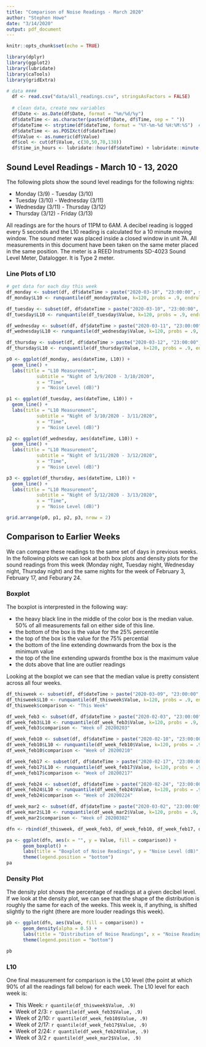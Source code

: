 ```yaml
---
title: "Comparison of Noise Readings - March 2020"
author: "Stephen Howe"
date: "3/14/2020"
output: pdf_document
---
```


```r
knitr::opts_chunk$set(echo = TRUE)

library(dplyr)
library(ggplot2)
library(lubridate)
library(caTools)
library(gridExtra)

# data ####
  df <- read.csv("data/all_readings.csv", stringsAsFactors = FALSE)
  
  # clean data, create new variables
  df$Date <- as.Date(df$Date, format = "%m/%d/%y")
  df$dateTime <- as.character(paste(df$Date, df$Time, sep = " "))
  df$dateTime <- strptime(df$dateTime, format = "%Y-%m-%d %H:%M:%S")  # may have to fiddle with this
  df$dateTime <- as.POSIXct(df$dateTime)
  df$Value <- as.numeric(df$Value)
  df$col <- cut(df$Value, c(30,50,70,130))
  df$time_in_hours <- lubridate::hour(df$dateTime) + lubridate::minute(df$dateTime)/60 
```

## Sound Level Readings - March 10 - 13, 2020

The following plots show the sound level readings for the following nights:

* Monday (3/9) - Tuesday (3/10)
* Tuesday (3/10) - Wednesday (3/11)
* Wednesday (3/11) - Thursday (3/12)
* Thursday (3/12) - Friday (3/13)

All readings are for the hours of 11PM to 6AM. A decibel reading is logged every 5 seconds and the L10 reading is calculated for a 10 minute moving window. The sound meter was placed inside a closed window in unit 7A. All measurements in this document have been taken on the same meter placed in the same position. The meter is a REED Instruments SD-4023 Sound Level Meter, Datalogger. It is Type 2 meter.

### Line Plots of L10
 
```r
# get data for each day this week
df_monday <- subset(df, df$dateTime > paste("2020-03-10", "23:00:00", sep = " ") & df$dateTime < paste("2020-03-11", "06:00:00", sep = " "))
df_monday$L10 <- runquantile(df_monday$Value, k=120, probs = .9, endrule = "NA", align = "center")

df_tuesday <- subset(df, df$dateTime > paste("2020-03-10", "23:00:00", sep = " ") & df$dateTime < paste("2020-03-11", "06:00:00", sep = " "))
df_tuesday$L10 <- runquantile(df_tuesday$Value, k=120, probs = .9, endrule = "NA", align = "center")

df_wednesday <- subset(df, df$dateTime > paste("2020-03-11", "23:00:00", sep = " ") & df$dateTime < paste("2020-03-12", "06:00:00", sep = " "))
df_wednesday$L10 <- runquantile(df_wednesday$Value, k=120, probs = .9, endrule = "NA", align = "center")

df_thursday <- subset(df, df$dateTime > paste("2020-03-12", "23:00:00", sep = " ") & df$dateTime < paste("2020-03-13", "06:00:00", sep = " "))
df_thursday$L10 <- runquantile(df_thursday$Value, k=120, probs = .9, endrule = "NA", align = "center")

p0 <- ggplot(df_monday, aes(dateTime, L10)) +
  geom_line() +
  labs(title = "L10 Measurement",
           subtitle = "Night of 3/9/2020 - 3/10/2020",
           x = "Time",
           y = "Noise Level (dB)")

p1 <- ggplot(df_tuesday, aes(dateTime, L10)) +
  geom_line() +
  labs(title = "L10 Measurement",
           subtitle = "Night of 3/10/2020 - 3/11/2020",
           x = "Time",
           y = "Noise Level (dB)")

p2 <- ggplot(df_wednesday, aes(dateTime, L10)) +
  geom_line() +
  labs(title = "L10 Measurement",
           subtitle = "Night of 3/11/2020 - 3/12/2020",
           x = "Time",
           y = "Noise Level (dB)")

p3 <- ggplot(df_thursday, aes(dateTime, L10)) +
  geom_line() +
  labs(title = "L10 Measurement",
           subtitle = "Night of 3/12/2020 - 3/13/2020",
           x = "Time",
           y = "Noise Level (dB)")

grid.arrange(p0, p1, p2, p3, nrow = 2)
```

## Comparison to Earlier Weeks

We can compare these readings to the same set of days in previous weeks. In the following plots we can look at both box plots and density plots for the sound readings from this week (Monday night, Tuesday night, Wednesday night, Thursday night) and the same nights for the week of February 3, February 17, and Feburary 24.

### Boxplot

The boxplot is interprested in the following way:

* the heavy black line in the middle of the color box is the median value. 50% of all measurements fall on either side of this line.
* the bottom of the box is the value for the 25% percentile
* the top of the box is the value for the 75% percential
* the bottom of the line extending downwards from the box is the minimum value
* the top of the line extending upwards fromthe box is the maximum value
* the dots above that line are outlier readings

 Looking at the boxplot we can see that the median value is pretty consistent across all four weeks.

```r

df_thisweek <- subset(df, df$dateTime > paste("2020-03-09", "23:00:00", sep = " ") & df$dateTime < paste("2020-03-11", "06:00:00", sep = " "))
df_thisweek$L10 <- runquantile(df_thisweek$Value, k=120, probs = .9, endrule = "NA", align = "center")
df_thisweek$comparison <- "This Week"

df_week_feb3 <- subset(df, df$dateTime > paste("2020-02-03", "23:00:00", sep = " ") & df$dateTime < paste("2020-02-07", "06:00:00", sep = " "))
df_week_feb3$L10 <- runquantile(df_week_feb3$Value, k=120, probs = .9, endrule = "NA", align = "center")
df_week_feb3$comparison <- "Week of 20200203"

df_week_feb10 <- subset(df, df$dateTime > paste("2020-02-10", "23:00:00", sep = " ") & df$dateTime < paste("2020-02-14", "06:00:00", sep = " "))
df_week_feb10$L10 <- runquantile(df_week_feb10$Value, k=120, probs = .9, endrule = "NA", align = "center")
df_week_feb10$comparison <- "Week of 20200210"

df_week_feb17 <- subset(df, df$dateTime > paste("2020-02-17", "23:00:00", sep = " ") & df$dateTime < paste("2020-02-21", "06:00:00", sep = " "))
df_week_feb17$L10 <- runquantile(df_week_feb17$Value, k=120, probs = .9, endrule = "NA", align = "center")
df_week_feb17$comparison <- "Week of 20200217"

df_week_feb24 <- subset(df, df$dateTime > paste("2020-02-24", "23:00:00", sep = " ") & df$dateTime < paste("2020-02-28", "06:00:00", sep = " "))
df_week_feb24$L10 <- runquantile(df_week_feb24$Value, k=120, probs = .9, endrule = "NA", align = "center")
df_week_feb24$comparison <- "Week of 20200224"

df_week_mar2 <- subset(df, df$dateTime > paste("2020-03-02", "23:00:00", sep = " ") & df$dateTime < paste("2020-03-06", "06:00:00", sep = " "))
df_week_mar2$L10 <- runquantile(df_week_mar2$Value, k=120, probs = .9, endrule = "NA", align = "center")
df_week_mar2$comparison <- "Week of 20200302"

dfn <- rbind(df_thisweek, df_week_feb3, df_week_feb10, df_week_feb17, df_week_feb24, df_week_mar2) 

pa <- ggplot(dfn, aes(x = "", y = Value, fill = comparison)) +
      geom_boxplot() +
      labs(title = "Boxplot of Noise Readings", y = "Noise Level (dB)", fill="Group") +
      theme(legend.position = "bottom")
pa

```

### Density Plot

The density plot shows the percentage of readings at a given decibel level. If we look at the density plot, we can see that the shape of the distribution is roughly the same for each of the weeks. This week is, if anything, is shifted slightly to the right (there are more louder readings this week).
```r
pb <- ggplot(dfn, aes(Value, fill = comparison)) +
      geom_density(alpha = 0.5) +
      labs(title = "Distribution of Noise Readings", x = "Noise Reading (dB)", y = "Frequency (Percent)", fill="Group") +
      theme(legend.position = "bottom")

pb
```


### L10

One final measurement for comparison is the L10 level (the point at which 90% of all the readings fall below) for each week. The L10 level for each week is:

* This Week: `r quantile(df_thisweek$Value, .9)`
* Week of 2/3: `r quantile(df_week_feb3$Value, .9)`
* Week of 2/10: `r quantile(df_week_feb10$Value, .9)`
* Week of 2/17: `r quantile(df_week_feb17$Value, .9)`
* Week of 2/24: `r quantile(df_week_feb24$Value, .9)`
* Week of 3/2 `r quantile(df_week_mar2$Value, .9)`

